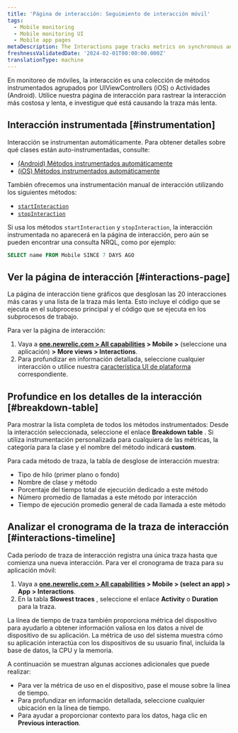 ```yaml
---
title: 'Página de interacción: Seguimiento de interacción móvil'
tags:
  - Mobile monitoring
  - Mobile monitoring UI
  - Mobile app pages
metaDescription: The Interactions page tracks metrics on synchronous and asychronous code execution in mobile applications.
freshnessValidatedDate: '2024-02-01T00:00:00.000Z'
translationType: machine
---
```


En monitoreo de móviles, la interacción es una colección de métodos instrumentados agrupados por UIViewControllers (iOS) o Actividades (Android). Utilice nuestra página de interacción para rastrear la interacción más costosa y lenta, e investigue qué está causando la traza más lenta.

## Interacción instrumentada [#instrumentation]

Interacción se instrumentan automáticamente. Para obtener detalles sobre qué clases están auto-instrumentadas, consulte:

* [(Android) Métodos instrumentados automáticamente](/docs/mobile-monitoring/new-relic-mobile/mobile-sdk/mobile-sdk-api-guide/#method-list)
* [(iOS) Métodos instrumentados automáticamente](/docs/mobile-monitoring/new-relic-mobile/mobile-sdk/mobile-sdk-api-guide/#method-list-ios)

También ofrecemos una instrumentación manual de interacción utilizando los siguientes métodos:

* [`startInteraction`](/docs/mobile-monitoring/new-relic-mobile/mobile-sdk/start-interaction/)
* [`stopInteraction`](/docs/mobile-monitoring/new-relic-mobile/mobile-sdk/stop-interaction/)

Si usa los métodos `startInteraction` y `stopInteraction`, la interacción instrumentada no aparecerá en la página de interacción, pero aún se pueden encontrar una consulta NRQL, como por ejemplo:

```sql
SELECT name FROM Mobile SINCE 7 DAYS AGO
```

## Ver la página de interacción [#interactions-page]

La página de interacción tiene gráficos que desglosan las 20 interacciones más caras y una lista de la traza más lenta. Esto incluye el código que se ejecuta en el subproceso principal y el código que se ejecuta en los subprocesos de trabajo.

Para ver la página de interacción:

1. Vaya a <DNT>**[one.newrelic.com &gt; All capabilities](https://one.newrelic.com/all-capabilities) &gt; Mobile &gt;**</DNT> (seleccione una aplicación) <DNT>**&gt; More views &gt; Interactions**</DNT>.
2. Para profundizar en información detallada, seleccione cualquier interacción o utilice nuestra [característica UI de plataforma](/docs/new-relic-solutions/new-relic-one/introduction-new-relic-platform) correspondiente.

## Profundice en los detalles de la interacción [#breakdown-table]

Para mostrar la lista completa de todos los métodos instrumentados: Desde la interacción seleccionada, seleccione el enlace <DNT>**Breakdown table**</DNT> . Si utiliza instrumentación personalizada para cualquiera de las métricas, la categoría para la clase y el nombre del método indicará <DNT>**custom**</DNT>.

Para cada método de traza, la tabla de desglose de interacción muestra:

* Tipo de hilo (primer plano o fondo)
* Nombre de clase y método
* Porcentaje del tiempo total de ejecución dedicado a este método
* Número promedio de llamadas a este método por interacción
* Tiempo de ejecución promedio general de cada llamada a este método

## Analizar el cronograma de la traza de interacción [#interactions-timeline]

Cada período de traza de interacción registra una única traza hasta que comienza una nueva interacción. Para ver el cronograma de traza para su aplicación móvil:

1. Vaya a <DNT>**[one.newrelic.com &gt; All capabilities](https://one.newrelic.com/all-capabilities) &gt; Mobile &gt; (select an app) &gt; App &gt; Interactions**</DNT>.
2. En la tabla <DNT>**Slowest traces**</DNT> , seleccione el enlace <DNT>**Activity**</DNT> o <DNT>**Duration**</DNT> para la traza.

La línea de tiempo de traza también proporciona métrica del dispositivo para ayudarlo a obtener información valiosa en los datos a nivel de dispositivo de su aplicación. La métrica de uso del sistema muestra cómo su aplicación interactúa con los dispositivos de su usuario final, incluida la base de datos, la CPU y la memoria.

A continuación se muestran algunas acciones adicionales que puede realizar:

* Para ver la métrica de uso en el dispositivo, pase el mouse sobre la línea de tiempo.
* Para profundizar en información detallada, seleccione cualquier ubicación en la línea de tiempo.
* Para ayudar a proporcionar contexto para los datos, haga clic en <DNT>**Previous interaction**</DNT>.